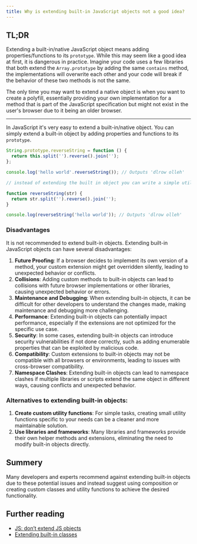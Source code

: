 ```yaml
---
title: Why is extending built-in JavaScript objects not a good idea?
---
```


## TL;DR

Extending a built-in/native JavaScript object means adding properties/functions to its `prototype`. While this may seem like a good idea at first, it is dangerous in practice. Imagine your code uses a few libraries that both extend the `Array.prototype` by adding the same `contains` method, the implementations will overwrite each other and your code will break if the behavior of these two methods is not the same.

The only time you may want to extend a native object is when you want to create a polyfill, essentially providing your own implementation for a method that is part of the JavaScript specification but might not exist in the user's browser due to it being an older browser.

---

In JavaScript it's very easy to extend a built-in/native object. You can simply extend a built-in object by adding properties and functions to its `prototype`.

```js
String.prototype.reverseString = function () {
  return this.split('').reverse().join('');
};

console.log('hello world'.reverseString()); // Outputs 'dlrow olleh'

// instead of extending the built in object you can write a simple utility function to do it

function reverseString(str) {
  return str.split('').reverse().join('');
}

console.log(reverseString('hello world')); // Outputs 'dlrow olleh'
```

### Disadvantages

It is not recommended to extend built-in objects. Extending built-in JavaScript objects can have several disadvantages:

1. **Future Proofing**: If a browser decides to implement its own version of a method, your custom extension might get overridden silently, leading to unexpected behavior or conflicts.
2. **Collisions**: Adding custom methods to built-in objects can lead to collisions with future browser implementations or other libraries, causing unexpected behavior or errors.
3. **Maintenance and Debugging**: When extending built-in objects, it can be difficult for other developers to understand the changes made, making maintenance and debugging more challenging.
4. **Performance**: Extending built-in objects can potentially impact performance, especially if the extensions are not optimized for the specific use case.
5. **Security**: In some cases, extending built-in objects can introduce security vulnerabilities if not done correctly, such as adding enumerable properties that can be exploited by malicious code.
6. **Compatibility**: Custom extensions to built-in objects may not be compatible with all browsers or environments, leading to issues with cross-browser compatibility.
7. **Namespace Clashes**: Extending built-in objects can lead to namespace clashes if multiple libraries or scripts extend the same object in different ways, causing conflicts and unexpected behavior.

### Alternatives to extending built-in objects:

1. **Create custom utility functions**: For simple tasks, creating small utility functions specific to your needs can be a cleaner and more maintainable solution.
2. **Use libraries and frameworks**: Many libraries and frameworks provide their own helper methods and extensions, eliminating the need to modify built-in objects directly.

## Summery

Many developers and experts recommend against extending built-in objects due to these potential issues and instead suggest using composition or creating custom classes and utility functions to achieve the desired functionality.

## Further reading

- [JS: don’t extend JS objects](https://lucybain.com/blog/2014/js-extending-built-in-objects/)
- [Extending built-in classes](https://javascript.info/extend-natives)
